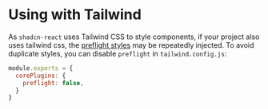 
<Meta title="Using with Tailwind" />

# Using with Tailwind

As `shadcn-react` uses Tailwind CSS to style components,
if your project also uses tailwind css, the [preflight styles](https://tailwindcss.com/docs/preflight) may be repeatedly injected.
To avoid duplicate styles, you can disable `preflight` in `tailwind.config.js`:

```js
module.exports = {
  corePlugins: {
    preflight: false,
  }
}
```
